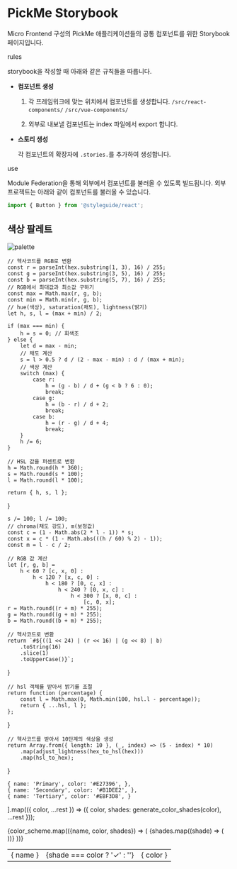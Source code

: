 
<Meta title="Docs/Welcome" />

# PickMe Storybook

Micro Frontend 구성의 PickMe 애플리케이션들의 공통 컴포넌트를 위한 Storybook 페이지입니다.

<div className="subheading">rules</div>

storybook을 작성할 때 아래와 같은 규칙들을 따릅니다.

-   **컴포넌트 생성**

    1. 각 프레임워크에 맞는 위치에서 컴포넌트를 생성합니다.
    `/src/react-components/` `/src/vue-components/`

    2. 외부로 내보낼 컴포넌트는 index 파일에서 export 합니다.

-   **스토리 생성**

    각 컴포넌트의 확장자에 `.stories.`를 추가하여 생성합니다.

<div className="subheading">use</div>


Module Federation을 통해 외부에서 컴포넌트를 불러올 수 있도록 빌드됩니다.
외부 프로젝트는 아래와 같이 컴포넌트를 불러올 수 있습니다.

```jsx
import { Button } from '@styleguide/react';
```


## 색상 팔레트

![palette](https://github.com/user-attachments/assets/124ce6af-bc46-4134-aef2-c2822358b038)

    // 헥사코드를 RGB로 변환
    const r = parseInt(hex.substring(1, 3), 16) / 255;
    const g = parseInt(hex.substring(3, 5), 16) / 255;
    const b = parseInt(hex.substring(5, 7), 16) / 255;
    // RGB에서 최대값과 최소값 구하기
    const max = Math.max(r, g, b);
    const min = Math.min(r, g, b);
    // hue(색상), saturation(채도), lightness(밝기)
    let h, s, l = (max + min) / 2;

    if (max === min) {
        h = s = 0; // 회색조
    } else {
        let d = max - min;
        // 채도 계산
        s = l > 0.5 ? d / (2 - max - min) : d / (max + min);
        // 색상 계산
        switch (max) {
            case r:
                h = (g - b) / d + (g < b ? 6 : 0);
                break;
            case g:
                h = (b - r) / d + 2;
                break;
            case b:
                h = (r - g) / d + 4;
                break;
        }
        h /= 6;
    }

    // HSL 값을 퍼센트로 변환
    h = Math.round(h * 360);
    s = Math.round(s * 100);
    l = Math.round(l * 100);

    return { h, s, l };
}

    s /= 100; l /= 100;
    // chroma(채도 강도), m(보정값)
    const c = (1 - Math.abs(2 * l - 1)) * s;
    const x = c * (1 - Math.abs(((h / 60) % 2) - 1));
    const m = l - c / 2;

    // RGB 값 계산
    let [r, g, b] =
        h < 60 ? [c, x, 0] :
            h < 120 ? [x, c, 0] :
                h < 180 ? [0, c, x] :
                    h < 240 ? [0, x, c] :
                        h < 300 ? [x, 0, c] :
                            [c, 0, x];
    r = Math.round((r + m) * 255);
    g = Math.round((g + m) * 255);
    b = Math.round((b + m) * 255);

    // 헥사코드로 변환
    return `#${((1 << 24) | (r << 16) | (g << 8) | b)
        .toString(16)
        .slice(1)
        .toUpperCase()}`;
}

    // hsl 객체를 받아서 밝기를 조절
    return function (percentage) {
        const l = Math.max(0, Math.min(100, hsl.l - percentage));
        return { ...hsl, l };
    };
}

    // 헥사코드를 받아서 10단계의 색상을 생성
    return Array.from({ length: 10 }, (_, index) => (5 - index) * 10)
        .map(adjust_lightness(hex_to_hsl(hex)))
        .map(hsl_to_hex);
}

    { name: 'Primary', color: '#E27396', },
    { name: 'Secondary', color: '#B1DEE2', },
    { name: 'Tertiary', color: '#EBF3D8', }
].map(({ color, ...rest }) => ({ color, shades: generate_color_shades(color), ...rest }));

<table>
    {color_scheme.map(({name, color, shades}) => (
        <tr>
            <td className="palette-td" style={{ backgroundColor: shades[0], color: 'white' }}>{ name }</td>
            {shades.map((shade) => (
                <td className="palette-td" style={{ backgroundColor: shade }}>
                    {shade === color ? '✓' : ''}
                </td>
            ))}
            <td>{ color }</td>
        </tr>
    ))}
</table>


<style>
{`
    .subheading {
        --mediumdark: '#999999';
        font-weight: 900;
        font-size: 13px;
        color: #999;
        letter-spacing: 6px;
        line-height: 24px;
        text-transform: uppercase;
        margin-bottom: 12px;
        margin-top: 40px;
    }

    a.recruit {
        color: #152447;
    }

    .aside {
        font-size: 87.5%;
        line-height: 1.43;
        color: rgb(102, 102, 102);
        background: rgb(248, 250, 252);
        border-radius: 5px;
        padding: 1em;
        margin: 1.5em 0px;
    }

    .palette-td {
        width:10px;
    }
`}
</style>
